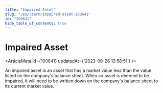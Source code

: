 ```yaml
---
title: "Impaired Asset"
slug: "/en/learn/impaired-asset-100641"
id: "100641"
hide_table_of_contents: true
---
```



# Impaired Asset

<ArticleMeta id={100641} updatedAt={'2023-09-26 13:58:51'} />
<div className='border-solid border-b border-t-0 my-4 border-[var(--ifm-color-gray-300)]' />

An impaired asset is an asset that has a market value less than the value listed on the company's balance sheet. When an asset is deemed to be impaired, it will need to be written down on the company's balance sheet to its current market value.
